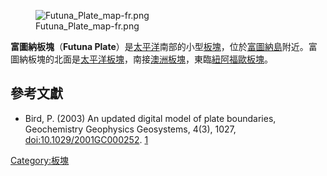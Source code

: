 [[Image:Futuna_Plate_map-fr.png|thumb]]

'''富圖納板塊'''（'''Futuna Plate'''）是[[太平洋|太平洋]]南部的小型[[板塊|板塊]]，位於[[富圖納島|富圖納島]]附近。富圖納板塊的北面是[[太平洋板塊|太平洋板塊]]，南接[[印度-澳洲板塊|澳洲板塊]]，東臨[[紐阿福歐板塊|紐阿福歐板塊]]。

==參考文獻==
* Bird, P. (2003) An updated digital model of plate boundaries, Geochemistry Geophysics Geosystems, 4(3), 1027, doi:10.1029/2001GC000252. [http://peterbird.name/publications/2003_PB2002/2003_PB2002.htm]{{Wayback|url=http://peterbird.name/publications/2003_PB2002/2003_PB2002.htm |date=20180929214657 }}
{{地球板塊}}

[[Category:板塊|Category:板塊]]

{{Tectonics-stub}}